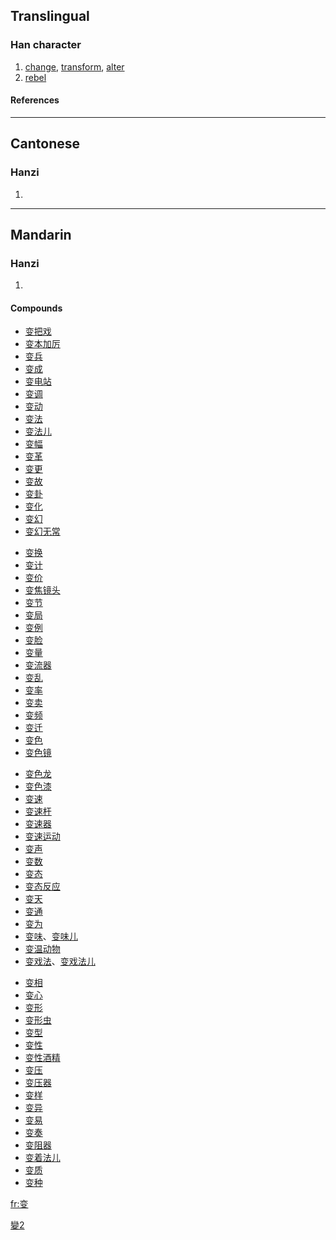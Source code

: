 {{see|變}}

==Translingual==
===Han character===
{{Han char|rad=又|as=06|sn=8|four=|canj=卜金水 (YCE)}}
# [[change]], [[transform]], [[alter]]
# [[rebel]]
====References====
{{Han ref|kx=0166.071|hdz=10397.010|uh=53D8|ud=21464}}
----
==Cantonese==
===Hanzi===
{{yue-hanzi|jyut=|y=bin3}}
# {{defn|Cantonese}}
----
==Mandarin==
===Hanzi===
{{cmn-hanzi|tra=變|pin=[[biàn]] (bian4)|wg=pien<sup>4</sup>}}
# {{defn|Mandarin}}

====Compounds====
{{top4}}
*[[变把戏]]
*[[变本加厉]]
*[[变兵]]
*[[变成]]
*[[变电站]]
*[[变调]]
*[[变动]]
*[[变法]]
*[[变法儿]]
*[[变幅]]
*[[变革]]
*[[变更]]
*[[变故]]
*[[变卦]]
*[[变化]]
*[[变幻]]
*[[变幻无常]]
{{mid4}}
*[[变换]]
*[[变计]]
*[[变价]]
*[[变焦镜头]]
*[[变节]]
*[[变局]]
*[[变例]]
*[[变脸]]
*[[变量]]
*[[变流器]]
*[[变乱]]
*[[变率]]
*[[变卖]]
*[[变频]]
*[[变迁]]
*[[变色]]
*[[变色镜]]
{{mid4}}
*[[变色龙]]
*[[变色漆]]
*[[变速]]
*[[变速杆]]
*[[变速器]]
*[[变速运动]]
*[[变声]]
*[[变数]]
*[[变态]]
*[[变态反应]]
*[[变天]]
*[[变通]]
*[[变为]]
*[[变味]]、[[变味儿]]
*[[变温动物]]
*[[变戏法]]、[[变戏法儿]]
{{mid4}}
*[[变相]]
*[[变心]]
*[[变形]]
*[[变形虫]]
*[[变型]]
*[[变性]]
*[[变性酒精]]
*[[变压]]
*[[变压器]]
*[[变样]]
*[[变异]]
*[[变易]]
*[[变奏]]
*[[变阻器]]
*[[变着法儿]]
*[[变质]]
*[[变种]]
{{bottom}}

[[fr:变]]

[[Category:CJKV characters simplified differently in Japan and China|變2]]